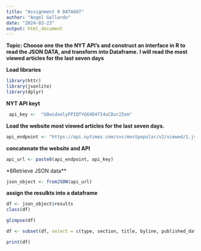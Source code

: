 ---
title: "Assignment 9 DATA607"
author: "Angel Gallardo"
date: "2024-03-23"
output: html_document
---

**Topic: Choose one the the NYT API's and construct an interface in R to read the JSON DATA, and transform into Dataframe.**
**I will read the most viewed articles for the last seven days**

**Load libraries**
```{r}
library(httr)
library(jsonlite)
library(dplyr)
```


**NYT API keyt**
```{r}
 api_key <-  "U8widxelyFPIQTYG6XD4fI4uCDur2Iem"
```


**Load the website most viewed articles for the last seven days. **
```{r}
api_endpoint <- "https://api.nytimes.com/svc/mostpopular/v2/viewed/1.json?api-key="
```




**concatenate the website and API**
```{r}
api_url <- paste0(api_endpoint, api_key)
```

*8Retrieve JSON data**
```{r}
json_object <- fromJSON(api_url)
```


**assign the resulkts into a dataframe**
```{r}
df <- json_object$results
class(df)
```

```{r}
glimpse(df)
```

```{r}
df <- subset(df, select = c(type, section, title, byline, published_date, updated ))

print(df)
```

